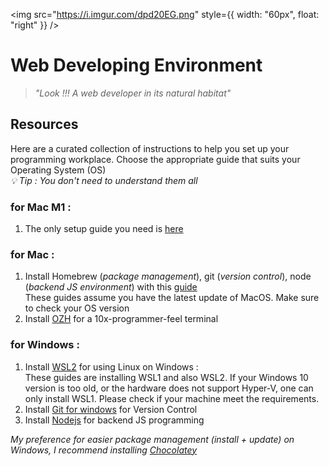 <img
  src="https://i.imgur.com/dpd20EG.png"
  style={{ width: "60px", float: "right" }}
/>

# Web Developing Environment

> _"Look !!! A web developer in its natural habitat"_

## Resources

Here are a curated collection of instructions to help you set up your programming workplace. Choose the appropriate guide that suits your Operating System (OS)\
_💡 Tip : You don't need to understand them all_

### for Mac M1 :

1.  The only setup guide you need is [here](https://codeburst.io/my-ultimate-m1-mac-developer-setup-cfdb2daeed2d)

### for Mac :

1.  Install Homebrew (_package management_), git (_version control_), node (_backend JS environment_) with this [guide](https://www.digitalocean.com/community/tutorials/how-to-install-node-js-and-create-a-local-development-environment-on-macos)\
    These guides assume you have the latest update of MacOS. Make sure to check your OS version
2.  Install [OZH](https://ohmyz.sh/) for a 10x-programmer-feel terminal

### for Windows :

1.  Install [WSL2](https://docs.microsoft.com/en-us/windows/wsl/install-manual) for using Linux on Windows :\
    These guides are installing WSL1 and also WSL2. If your Windows 10 version is too old, or the hardware does not support Hyper-V, one can only install WSL1. Please check if your machine meet the requirements.
2.  Install [Git for windows](https://phoenixnap.com/kb/how-to-install-git-windows) for Version Control
3.  Install [Nodejs](https://www.geeksforgeeks.org/installation-of-node-js-on-windows/) for backend JS programming

_My preference for easier package management (install + update) on Windows, I recommend installing [Chocolatey](https://docs.chocolatey.org/en-us/choco/setup)_

<br />
<br />
<br />
